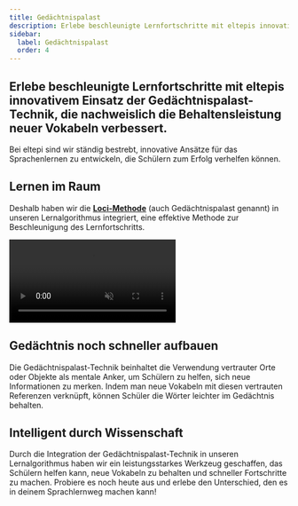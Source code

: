 ```yaml
---
title: Gedächtnispalast
description: Erlebe beschleunigte Lernfortschritte mit eltepis innovativem Einsatz der Gedächtnispalast-Technik, die nachweislich die Behaltensleistung neuer Vokabeln verbessert.
sidebar:
  label: Gedächtnispalast
  order: 4
---
```


## Erlebe beschleunigte Lernfortschritte mit eltepis innovativem Einsatz der Gedächtnispalast-Technik, die nachweislich die Behaltensleistung neuer Vokabeln verbessert.

Bei eltepi sind wir ständig bestrebt, innovative Ansätze für das Sprachenlernen zu entwickeln, die Schülern zum Erfolg verhelfen können.

## Lernen im Raum

Deshalb haben wir die <b><a href="https://de.wikipedia.org/wiki/Ged%C3%A4chtnispalast" target="_blank" rel="noopener noreferrer">Loci-Methode</a></b>
(auch Gedächtnispalast genannt) in unseren Lernalgorithmus integriert, eine effektive Methode zur Beschleunigung des Lernfortschritts.

<video src="/videos/xDistractionFree_converted.mp4" autoplay muted loop></video>

## Gedächtnis noch schneller aufbauen

Die Gedächtnispalast-Technik beinhaltet die Verwendung vertrauter Orte oder Objekte als mentale Anker, um Schülern zu helfen, sich neue Informationen zu merken. Indem man neue Vokabeln mit diesen vertrauten Referenzen verknüpft, können Schüler die Wörter leichter im Gedächtnis behalten.

## Intelligent durch Wissenschaft

Durch die Integration der Gedächtnispalast-Technik in unseren Lernalgorithmus haben wir ein leistungsstarkes Werkzeug geschaffen, das Schülern helfen kann, neue Vokabeln zu behalten und schneller Fortschritte zu machen. Probiere es noch heute aus und erlebe den Unterschied, den es in deinem Sprachlernweg machen kann!

